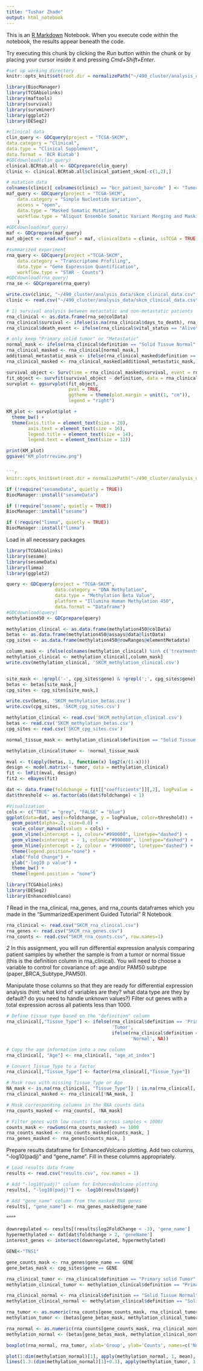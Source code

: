 ```yaml
---
title: "Tushar Zhade"
output: html_notebook
---
```


This is an [R Markdown](http://rmarkdown.rstudio.com) Notebook. When you execute code within the notebook, the results appear beneath the code. 

Try executing this chunk by clicking the *Run* button within the chunk or by placing your cursor inside it and pressing *Cmd+Shift+Enter*. 

```r
#set up working directory
knitr::opts_knit$set(root.dir = normalizePath("~/490_cluster/analysis_data"))
```
```r
library(BiocManager)
library(TCGAbiolinks)
library(maftools)
library(survival)
library(survminer)
library(ggplot2)
library(DESeq2) 
```
```r
#clinical data
clin_query <- GDCquery(project = "TCGA-SKCM",
data.category = "Clinical",
data.type = "Clinical Supplement",
data.format = 'BCR Biotab')
#GDCdownload(clin_query)
clinical.BCRtab.all <- GDCprepare(clin_query)
clinic <- clinical.BCRtab.all$clinical_patient_skcm[-c(1,2),]
```
```r
# mutation data
colnames(clinic)[ colnames(clinic) == "bcr_patient_barcode" ] <- "Tumor_Sample_Barcode"
maf_query <- GDCquery(project = "TCGA-SKCM",
    data.category = "Simple Nucleotide Variation",
    access = "open",
    data.type = "Masked Somatic Mutation",
    workflow.type = "Aliquot Ensemble Somatic Variant Merging and Masking"
    )
#GDCdownload(maf_query)
maf <- GDCprepare(maf_query)
maf_object <- read.maf(maf = maf, clinicalData = clinic, isTCGA = TRUE)
```
```r
#summarized experiment 
rna_query <- GDCquery(project ="TCGA-SKCM",
    data.category = "Transcriptome Profiling",
    data.type = "Gene Expression Quantification",
    workflow.type = "STAR - Counts")
#GDCdownload(rna_query)
rna_se <- GDCprepare(rna_query)
```

```r
write.csv(clinic, "~/490_cluster/analysis_data/skcm_clinical_data.csv", row.names = FALSE)
clinic <- read.csv("~/490_cluster/analysis_data/skcm_clinical_data.csv")
```


```r
# 1) survival analysis between metastatic and non-metastatic patients
rna_clinical <- as.data.frame(rna_se@colData)
rna_clinical$survival <- ifelse(is.na(rna_clinical$days_to_death), rna_clinical$days_to_last_follow_up, rna_clinical$days_to_death)
rna_clinical$death_event <- ifelse(rna_clinical$vital_status == "Alive", FALSE, TRUE)

# only keep "Primary solid tumor" or "Metastatic"
normal_mask <- ifelse(rna_clinical$definition == "Solid Tissue Normal", F, T)
rna_clinical_masked <- rna_clinical[normal_mask,]
additional_metastatic_mask <- ifelse(rna_clinical_masked$definition == "Additional Metastatic", F, T)
rna_clinical_masked <- rna_clinical_masked[additional_metastatic_mask,]

survival_object <- Surv(time = rna_clinical_masked$survival, event = rna_clinical_masked$death_event)
fit_object <- survfit(survival_object ~ definition, data = rna_clinical_masked)
survplot <- ggsurvplot(fit_object,
                       pval = TRUE,
                       ggtheme = theme(plot.margin = unit(1, "cm")),
                       legend = "right") 

KM_plot <- survplot$plot + 
  theme_bw() +
  theme(axis.title = element_text(size = 20),
        axis.text = element_text(size = 16),
        legend.title = element_text(size = 14),
        legend.text = element_text(size = 12))

print(KM_plot)
ggsave("KM_plotrreview.png")


```r
knitr::opts_knit$set(root.dir = normalizePath("~/490_cluster/analysis_data"))
```

```r
if (!require("sesameData", quietly = TRUE))
BiocManager::install("sesameData")

if (!require("sesame", quietly = TRUE))
BiocManager::install("sesame")

if (!require("limma", quietly = TRUE))
BiocManager::install("limma")
```


Load in all necessary packages
```r
library(TCGAbiolinks)
library(sesame)
library(sesameData)
library(limma)
library(ggplot2)
```

```r
query <- GDCquery(project = "TCGA-SKCM",
                  data.category = "DNA Methylation",
                  data.type = "Methylation Beta Value",
                  platform = "Illumina Human Methylation 450",
                  data.format = "Dataframe")
#GDCdownload(query)
methylation450 <- GDCprepare(query)
```

```r
methylation_clinical <- as.data.frame(methylation450@colData)
betas <- as.data.frame(methylation450@assays@data@listData)
cpg_sites <- as.data.frame(methylation450@rowRanges@elementMetadata)

column_mask <- ifelse(colnames(methylation_clinical) %in% c('treatments', 'primary_site', 'disease_type'), F, T)
methylation_clinical <- methylation_clinical[,column_mask]
write.csv(methylation_clinical, 'SKCM_methylation_clinical.csv')


site_mask <- !grepl('-', cpg_sites$gene) & !grepl(';', cpg_sites$gene) & !is.na(cpg_sites$gene) & complete.cases(betas)
betas <- betas[site_mask,]
cpg_sites <- cpg_sites[site_mask,]

write.csv(betas, 'SKCM_methylation_betas.csv')
write.csv(cpg_sites, 'SKCM_cpg_sites.csv')
```


```r
methylation_clinical <- read.csv('SKCM_methylation_clinical.csv')
betas <- read.csv('SKCM_methylation_betas.csv')
cpg_sites <- read.csv('SKCM_cpg_sites.csv')
```

```r

normal_tissue_mask <- methylation_clinical$definition == "Solid Tissue Normal"

methylation_clinical$tumor <- !normal_tissue_mask

mval <- t(apply(betas, 1, function(x) log2(x/(1-x))))
design <- model.matrix(~ tumor, data = methylation_clinical)
fit <- lmFit(mval, design)
fit2 <- eBayes(fit)
```

```r

dat <- data.frame(foldchange = fit[["coefficients"]][,2], logPvalue =  -log10(p.adjust(fit2[["p.value"]][,2],method='BY')), geneName = cpg_sites$gene)
dat$threshold <- as.factor(abs(dat$foldchange) < 1)

#Visualization
cols <- c("TRUE" = "grey", "FALSE" = "blue")
ggplot(data=dat, aes(x=foldchange, y = logPvalue, color=threshold)) +
  geom_point(alpha=.2, size=0.6) +
  scale_colour_manual(values = cols) +
  geom_vline(xintercept = 1, colour="#990000", linetype="dashed") + 
  geom_vline(xintercept = - 1, colour="#990000", linetype="dashed") +
  geom_hline(yintercept = 2, colour = "#990000", linetype="dashed") +
  theme(legend.position="none") +
  xlab("Fold Change") +
  ylab("-log10 p value") +
  theme_bw() +
  theme(legend.position = "none")
```

```r
library(TCGAbiolinks)
library(DESeq2)
library(EnhancedVolcano)
```

*1*
Read in the rna_clinical, rna_genes, and rna_counts dataframes which you made in the "SummarizedExperiment Guided Tutorial" R Notebook

```r
rna_clinical <- read.csv("SKCM_rna_clinical.csv")
rna_genes <- read.csv("SKCM_rna_genes.csv")
rna_counts <- read.csv("SKCM_rna_counts.csv", row.names=1)
```


*2*
In this assignment, you will run differential expression analysis comparing patient samples by whether the sample is from a tumor or normal tissue (this is the definition column in rna_clinical). You will need to choose a variable to control for covariance of: age and/or PAM50 subtype (paper_BRCA_Subtype_PAM50). 

Manipulate those columns so that they are ready for differential expression analysis (hint: what kind of variables are they? what data type are they by default? do you need to handle unknown values?) Filter out genes with a total expression across all patients less than 1000.
```r
# Define tissue type based on the "definition" column
rna_clinical[,"Tissue_Type"] <- ifelse(rna_clinical$definition == 'Primary solid Tumor', 
                                       'Tumor', 
                                       ifelse(rna_clinical$definition == 'Solid Tissue Normal', 
                                              'Normal', NA))

# Copy the age information into a new column
rna_clinical[, "Age"] <- rna_clinical[, "age_at_index"]

# Convert Tissue_Type to a factor
rna_clinical[,"Tissue_Type"] <- factor(rna_clinical[,"Tissue_Type"])

# Mask rows with missing Tissue_Type or Age
NA_mask <- is.na(rna_clinical[, "Tissue_Type"]) | is.na(rna_clinical[, "Age"])
rna_clinical_masked <- rna_clinical[!NA_mask, ]

# Mask corresponding columns in the RNA counts data
rna_counts_masked <- rna_counts[, !NA_mask]

# Filter genes with low counts (sum across samples < 1000)
counts_mask <- rowSums(rna_counts_masked) >= 1000
rna_counts_masked <- rna_counts_masked[counts_mask, ]
rna_genes_masked <- rna_genes[counts_mask, ]
```

Prepare results dataframe for EnhancedVolcano plotting. Add two columns, "-log10(padj)" and "gene_name". Fill in these columns appropriately.
```r
# Load results data frame
results <- read.csv("results.csv", row.names = 1)

# Add "-log10(padj)" column for EnhancedVolcano plotting
results[, "-log10(padj)"] <- -log10(results$padj)

# Add "gene_name" column from the masked RNA genes
results[, "gene_name"] <- rna_genes_masked$gene_name


```


""""


```r
downregulated <- results[(results$log2FoldChange < -3), 'gene_name']
hypermethylated <- dat[dat$foldchange > 2, 'geneName']
interest_genes <- intersect(downregulated, hypermethylated)
```


```r
GENE<-"TNS1"

gene_counts_mask <- rna_genes$gene_name == GENE
gene_betas_mask <- cpg_sites$gene == GENE

rna_clinical_tumor <- rna_clinical$definition == "Primary solid Tumor"
methylation_clinical_tumor <- methylation_clinical$definition == "Primary solid Tumor"

rna_clinical_normal <- rna_clinical$definition == "Solid Tissue Normal"
methylation_clinical_normal <- methylation_clinical$definition == "Solid Tissue Normal"

rna_tumor <- as.numeric(rna_counts[gene_counts_mask, rna_clinical_tumor])
methylation_tumor <- (betas[gene_betas_mask, methylation_clinical_tumor])

rna_normal <- as.numeric(rna_counts[gene_counts_mask, rna_clinical_normal])
methylation_normal <- (betas[gene_betas_mask, methylation_clinical_normal])
```

```r
boxplot(rna_normal, rna_tumor, xlab='Group', ylab='Counts', names=c('Normal', 'Tumor'))
```


```r
plot(1:dim(methylation_normal)[1], apply(methylation_normal, 1, mean), col='blue', type='h', lwd=3, ylab='Average Beta', xlab='CpG sites')
lines(1.3:(dim(methylation_normal)[1]+0.3), apply(methylation_tumor, 1, mean), col='red', type='h', lwd=3)
```

